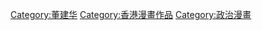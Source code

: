 {{Catmore}}
[[Category:董建华|Category:董建华]]
[[Category:香港漫畫作品|Category:香港漫畫作品]]
[[Category:政治漫畫|Category:政治漫畫]]